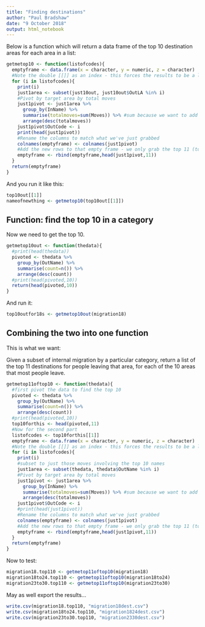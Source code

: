 ```yaml
---
title: "Finding destinations"
author: "Paul Bradshaw"
date: "9 October 2018"
output: html_notebook
---
```


Below is a function which will return a data frame of the top 10 destination areas for each area in a list:

```r
getmetop10 <- function(listofcodes){
  emptyframe <- data.frame(x = character, y = numeric, z = character)
  #Note the double [[]] as an index - this forces the results to be a list
  for (i in listofcodes){
    print(i)
    just1area <- subset(just10out, just10out$OutLA %in% i)
    #Pivot by target area by total moves 
    just1pivot <- just1area %>%
      group_by(InName) %>%
      summarise(totalmoves=sum(Moves)) %>% #sum because we want to add up totals of Moves
      arrange(desc(totalmoves))
    just1pivot$OutCode <- i
    print(head(just1pivot))
    #Rename the columns to match what we've just grabbed
    colnames(emptyframe) <- colnames(just1pivot)
    #Add the new rows to that empty frame - we only grab the top 11 (top will be NA so it's the top 10 plus the NA)
    emptyframe <- rbind(emptyframe,head(just1pivot,11))
  }
  return(emptyframe)
}
```

And you run it like this:

```r
top10out[[1]]
nameofnewthing <- getmetop10(top10out[[1]])
```

## Function: find the top 10 in a category

Now we need to get the top 10.

```r
getmetop10out <- function(thedata){
  #print(head(thedata))
  pivoted <- thedata %>%
    group_by(OutName) %>%
    summarise(count=n()) %>% 
    arrange(desc(count))
  #print(head(pivoted,10))
  return(head(pivoted,10))
}
```

And run it:

```r
top10outfor18s <- getmetop10out(migration18)
```

## Combining the two into one function

This is what we want:

Given a subset of internal migration by a particular category, return a list of the top 11 destinations for people leaving that area, for each of the 10 areas that most people leave.

```r
getmetop11oftop10 <- function(thedata){
  #first pivot the data to find the top 10
  pivoted <- thedata %>%
    group_by(OutName) %>%
    summarise(count=n()) %>% 
    arrange(desc(count))
  #print(head(pivoted,10))
  top10forthis <- head(pivoted,11)
  #Now for the second part
  listofcodes <- top10forthis[[1]]
  emptyframe <- data.frame(x = character, y = numeric, z = character)
  #Note the double [[]] as an index - this forces the results to be a list
  for (i in listofcodes){
    print(i)
    #subset to just those moves involving the top 10 names
    just1area <- subset(thedata, thedata$OutName %in% i)
    #Pivot by target area by total moves 
    just1pivot <- just1area %>%
      group_by(InName) %>%
      summarise(totalmoves=sum(Moves)) %>% #sum because we want to add up totals of Moves
      arrange(desc(totalmoves))
    just1pivot$OutCode <- i
    #print(head(just1pivot))
    #Rename the columns to match what we've just grabbed
    colnames(emptyframe) <- colnames(just1pivot)
    #Add the new rows to that empty frame - we only grab the top 11 (top will be NA so it's the top 10 plus the NA)
    emptyframe <- rbind(emptyframe,head(just1pivot,11))
  }
  return(emptyframe)
}
```

Now to test:

```r
migration18.top110 <- getmetop11oftop10(migration18)
migration18to24.top110 <- getmetop11oftop10(migration18to24)
migration23to30.top110 <- getmetop11oftop10(migration23to30)
```

May as well export the results...

```r
write.csv(migration18.top110, "migration18dest.csv")
write.csv(migration18to24.top110, "migration1824dest.csv")
write.csv(migration23to30.top110, "migration2330dest.csv")
```

